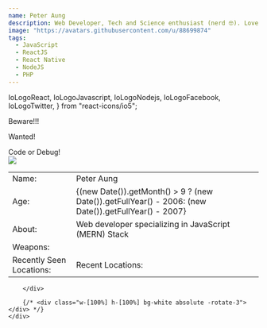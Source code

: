 ```yaml
---
name: Peter Aung
description: Web Developer, Tech and Science enthusiast (nerd 🤓). Love exploring a bunch of technical stuff which my brain can't handle :3
image: "https://avatars.githubusercontent.com/u/88699874"
tags:
  - JavaScript
  - ReactJS
  - React Native
  - NodeJS
  - PHP
---
```


  IoLogoReact,
  IoLogoJavascript,
  IoLogoNodejs,
  IoLogoFacebook,
  IoLogoTwitter,
} from "react-icons/io5";

<div class="flex flex-col justify-center items-center md:h-[60vh] min-h-[300px] gap-12">
  <div class="text-center text-2xl animate-[wiggle_1s_ease-in-out_infinite]">Beware!!!</div>
  <div>
    <div class="bg-white amber-500 max-w-[600px] text-black p-3 pb-5 rounded-md shadow-md animate-[spin_0.2s_ease-in-out_1]">
        <div class="text-center mx-auto border-4 border-black py-2 mb-5">
         <p class="text-4xl mb-3">Wanted!</p>
         <div class="bg-black text-white mx-5 py-2" style={{clipPath: "polygon(5% 0, 95% 0, 100% 50%, 95% 100%, 5% 100%, 0% 50%)"}}>Code or Debug!</div>
        </div>
        <div>
          <img src="https://scontent.frgn2-1.fna.fbcdn.net/v/t39.30808-6/352494183_809966387369993_8587625321287135037_n.jpg?stp=dst-jpg_e15_q60_s750x1335_tt1_u&efg=eyJ1cmxnZW4iOiJ1cmxnZW5fZnJvbV91cmwifQ&_nc_cid=0&_nc_ad=z-m&_nc_rml=0&_nc_ht=scontent.frgn2-1.fna&_nc_cat=104&_nc_ohc=_791acnG3u0AX9TAuxN&ccb=1-7&_nc_sid=5f2048&oh=00_AfAMcndxCz4mjDHFurbzOaDUiu_J5Xy07iP07RVSF2S4xg&oe=65396DAE" class="h-32 mx-auto rounded-md grayscale" />
        </div>
        <div>
            <table class="w-[100%] mt-5">
                <tr class="h-[35px]">
                    <td class="text-right pr-2 sm:w-[50%] w-[35%]">Name:</td>
                    <td>Peter Aung</td>
                </tr>
                <tr class="h-[35px]">
                    <td class="text-right pr-2">Age:</td>
                    <td>{(new Date()).getMonth() > 9 ? (new Date()).getFullYear() - 2006: (new Date()).getFullYear() - 2007}</td>
                </tr>
                <tr class="h-[35px]">
                    <td class="text-right pr-2 pb-6">About:</td>
                    <td class="">Web developer specializing in JavaScript (MERN) Stack</td>
                </tr>
                <tr class="h-[35px]">
                    <td class="text-right pr-2">Weapons:</td>
                    <td class="flex gap-2 items-end pt-2"> <IoLogoJavascript class="w-6 h-6" /> <IoLogoReact class="w-6 h-6" /> <IoLogoNodejs class="w-6 h-6"/></td>
                </tr>
                 <tr class="h-[40px]">
                    <td class="text-right pr-2 pt-2 sm:block hidden">Recently Seen Locations:</td>
                    <td class="text-right pr-2 sm:hidden block">Recent Locations:</td>
                    <td> 
                        <a href="https://fb.com/100050699178950" target="blank">
                        <IoLogoFacebook class="w-6 h-6 inline-block mr-2" />
                        </a>
                        <a href="https://twitter.com/peterhyper_aung" target="blank">
                        <IoLogoTwitter  class="w-6 h-6 inline-block" />
                        </a>
                    </td>
                </tr>
            </table>
            
        </div>
        
        {/* <div class="w-[100%] h-[100%] bg-white absolute -rotate-3"></div> */}
    </div>

  </div>

</div>
